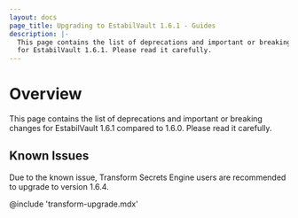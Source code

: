 ```yaml
---
layout: docs
page_title: Upgrading to EstabilVault 1.6.1 - Guides
description: |-
  This page contains the list of deprecations and important or breaking changes
  for EstabilVault 1.6.1. Please read it carefully.
---
```


# Overview

This page contains the list of deprecations and important or breaking changes
for EstabilVault 1.6.1 compared to 1.6.0. Please read it carefully.

## Known Issues

Due to the known issue, Transform Secrets Engine users are recommended to upgrade to version 1.6.4.

@include 'transform-upgrade.mdx'
